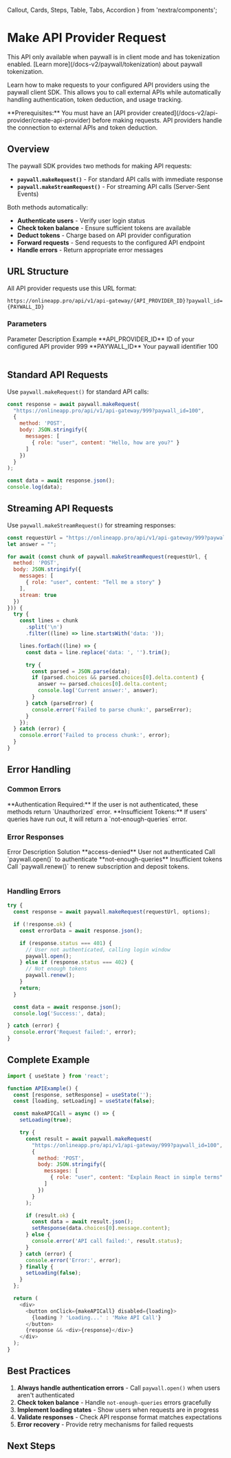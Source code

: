   Callout,
  Cards,
  Steps,
  Table,
  Tabs,
  Accordion
} from 'nextra/components';

# Make API Provider Request

<Callout type="warning">
  This API only available when paywall is in client mode and has tokenization enabled. [Learn more](/docs-v2/paywall/tokenization) about paywall tokenization.
</Callout>

Learn how to make requests to your configured API providers using the paywall client SDK. This allows you to call external APIs while automatically handling authentication, token deduction, and usage tracking.

<Callout type="info">
  **Prerequisites:** You must have an [API provider created](/docs-v2/api-provider/create-api-provider) before making requests. API providers handle the connection to external APIs and token deduction.
</Callout>

## Overview

The paywall SDK provides two methods for making API requests:

- **`paywall.makeRequest()`** - For standard API calls with immediate response
- **`paywall.makeStreamRequest()`** - For streaming API calls (Server-Sent Events)

Both methods automatically:

- **Authenticate users** - Verify user login status
- **Check token balance** - Ensure sufficient tokens are available
- **Deduct tokens** - Charge based on API provider configuration
- **Forward requests** - Send requests to the configured API endpoint
- **Handle errors** - Return appropriate error messages

## URL Structure

All API provider requests use this URL format:

```
https://onlineapp.pro/api/v1/api-gateway/{API_PROVIDER_ID}?paywall_id={PAYWALL_ID}
```

### Parameters

<Table>
  <thead>
    <Table.Tr>
      <Table.Th>Parameter</Table.Th>
      <Table.Th>Description</Table.Th>
      <Table.Th>Example</Table.Th>
    </Table.Tr>
  </thead>
  <tbody>
    <Table.Tr>
      <Table.Td>**API_PROVIDER_ID**</Table.Td>
      <Table.Td>ID of your configured API provider</Table.Td>
      <Table.Td>999</Table.Td>
    </Table.Tr>
    <Table.Tr>
      <Table.Td>**PAYWALL_ID**</Table.Td>
      <Table.Td>Your paywall identifier</Table.Td>
      <Table.Td>100</Table.Td>
    </Table.Tr>
  </tbody>
</Table>

## Standard API Requests

Use `paywall.makeRequest()` for standard API calls:

```javascript
const response = await paywall.makeRequest(
  "https://onlineapp.pro/api/v1/api-gateway/999?paywall_id=100",
  {
    method: 'POST',
    body: JSON.stringify({
      messages: [
        { role: "user", content: "Hello, how are you?" }
      ]
    })
  }
);

const data = await response.json();
console.log(data);
```

## Streaming API Requests

Use `paywall.makeStreamRequest()` for streaming responses:

```javascript
const requestUrl = "https://onlineapp.pro/api/v1/api-gateway/999?paywall_id=197&test_mode=1";
let answer = "";

for await (const chunk of paywall.makeStreamRequest(requestUrl, {
  method: 'POST',
  body: JSON.stringify({
    messages: [
      { role: "user", content: "Tell me a story" }
    ],
    stream: true
  })
})) {
  try {
    const lines = chunk
      .split('\n')
      .filter((line) => line.startsWith('data: '));

    lines.forEach((line) => {
      const data = line.replace('data: ', '').trim();

      try {
        const parsed = JSON.parse(data);
        if (parsed.choices && parsed.choices[0].delta.content) {
          answer += parsed.choices[0].delta.content;
          console.log('Current answer:', answer);
        }
      } catch (parseError) {
        console.error('Failed to parse chunk:', parseError);
      }
    });
  } catch (error) {
    console.error('Failed to process chunk:', error);
  }
}
```

## Error Handling

### Common Errors

<Callout type="warning">
  **Authentication Required:** If the user is not authenticated, these methods return `Unauthorized` error.
</Callout>

<Callout type="warning">
  **Insufficient Tokens:** If users' queries have run out, it will return a `not-enough-queries` error.
</Callout>

### Error Responses

<Table>
  <thead>
    <Table.Tr>
      <Table.Th>Error</Table.Th>
      <Table.Th>Description</Table.Th>
      <Table.Th>Solution</Table.Th>
    </Table.Tr>
  </thead>
  <tbody>
    <Table.Tr>
      <Table.Td>**access-denied**</Table.Td>
      <Table.Td>User not authenticated</Table.Td>
      <Table.Td>Call `paywall.open()` to authenticate</Table.Td>
    </Table.Tr>
    <Table.Tr>
      <Table.Td>**not-enough-queries**</Table.Td>
      <Table.Td>Insufficient tokens</Table.Td>
      <Table.Td>Call `paywall.renew()` to renew subscription and deposit tokens.</Table.Td>
    </Table.Tr>
  </tbody>
</Table>

### Handling Errors

```javascript
try {
  const response = await paywall.makeRequest(requestUrl, options);

  if (!response.ok) {
    const errorData = await response.json();

    if (response.status === 401) {
      // User not authenticated, calling login window
      paywall.open();
    } else if (response.status === 402) {
      // Not enough tokens
      paywall.renew();
    }
    return;
  }

  const data = await response.json();
  console.log('Success:', data);

} catch (error) {
  console.error('Request failed:', error);
}
```

## Complete Example

```javascript
import { useState } from 'react';

function APIExample() {
  const [response, setResponse] = useState('');
  const [loading, setLoading] = useState(false);

  const makeAPICall = async () => {
    setLoading(true);

    try {
      const result = await paywall.makeRequest(
        "https://onlineapp.pro/api/v1/api-gateway/999?paywall_id=100",
        {
          method: 'POST',
          body: JSON.stringify({
            messages: [
              { role: "user", content: "Explain React in simple terms" }
            ]
          })
        }
      );

      if (result.ok) {
        const data = await result.json();
        setResponse(data.choices[0].message.content);
      } else {
        console.error('API call failed:', result.status);
      }
    } catch (error) {
      console.error('Error:', error);
    } finally {
      setLoading(false);
    }
  };

  return (
    <div>
      <button onClick={makeAPICall} disabled={loading}>
        {loading ? 'Loading...' : 'Make API Call'}
      </button>
      {response && <div>{response}</div>}
    </div>
  );
}
```

## Best Practices

1. **Always handle authentication errors** - Call `paywall.open()` when users aren't authenticated
2. **Check token balance** - Handle `not-enough-queries` errors gracefully
3. **Implement loading states** - Show users when requests are in progress
4. **Validate responses** - Check API response format matches expectations
5. **Error recovery** - Provide retry mechanisms for failed requests

## Next Steps

<Cards>
  <Cards.Card 
    title="Create API Provider" 
    href="/docs-v2/api-provider/create-api-provider"
  />
  <Cards.Card 
    title="Handle Events" 
    href="/docs-v2/paywall-api/events"
  />
</Cards>
